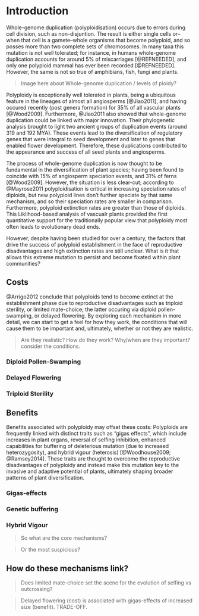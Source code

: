 <!-- BD: You've identified several really relevant costs and benefits to polyploidy. I think it would be good to think about them all individually, and which ones you think are likely to be most important or most interesting. A good theory dissertation or manuscript doesn't need to look at everything. Actually, I think that a lot of really good theory work focuses on one mechanism of interest to understand it more clearly (much like an experiment might try to test how one factor affects something in a system). One useful approach for you might be to try pin down what you think is the most interesting process affecting polyploidy (after doing some background reading on each), or the one that sounds most suspicious (i.e., if you read something and think -- "that doesn't sound completely plausible -- what if x, y, or z?"). If you were to show, for example, that pollen swamping is unlikely under most conditions (all else being equal), that would be enough for a good paper. You could also think about interesting ways to link the costs and benefits -- maybe, e.g., pollen swamping is important because it is predicted to cause selection for reversal of selfing inhibition (again, all else being equal). --->

<!--- BD: I'm starting to think that it might help to narrow down a bit on one or two mechanisms that you find most interesting or potentially fruitful in terms of theoreticla questions. You've got a really good grasp of what ideas have been proposed for the costs and benefits of polyploidy. There are a lot of interesting places you can go to from here. The most difficult would be to introduce an entirely new idea of how polyploidy might arise and spread (new costs or benefits), assuming one(s) exists. The second most difficult would probably be to show that one or more of these costs and benefits hypothesised do not actually make sense -- i.e., that the prediction (hypothesis) does not follow logically from the starting assumptions. A bit more manageable for a dissertation would be to try to flesh out one or two of these mechanisms and ask some questions about the conditions that it specifically is predicted to contribute substantially to diversification of polyploids -- e.g., are there reasons to think that pollen swamping will lead to dead ends under some conditions, but diversification (or at least not dead ends) under others? --->

# Introduction {#intro}

Whole-genome duplication (polyploidisation) occurs due to errors during cell division, such as non-disjuntion. 
The result is either single cells or--when that cell is a gamete--whole organisms that become polyploid, and so posses more than two complete sets of chromosomes. 
In many taxa this mutation is not well tolerated; for instance, in humans whole-genome duplication accounts for around 5% of miscarriages [@REFNEEDED], and only one polyploid mammal has ever been recorded [@REFNEEDED]. 
However, the same is not so true of amphibians, fish, fungi and plants.

> Image here about Whole-genome duplication / levels of ploidy?

Polyploidy is exceptionally well tolerated in plants, being a ubiquitous feature in the lineages of almost all angiosperms [@Jiao2011], and having occured recently (post genera formation) for 35% of all vascular plants [@Wood2009]. 
Furthermore, @Jiao2011 also showed that whole-genome duplication could be linked with major innovation. 
Their phylogenetic analysis brought to light two ancient groups of duplication events (around 319 and 192 MYA). 
These events lead to the diversification of regulatory genes that were integral to seed development and later to genes that enabled flower development. 
Therefore, these duplications contributed to the appearance and success of all seed plants and angiosperms.

The process of whole-genome duplication is now thought to be fundamental in the diversification of plant species; having been found to coincide with 15% of angiosperm speciation events, and 31% of ferns [@Wood2009]. However, the situation is less clear-cut; according to @Mayrose2011 polyploidisation is critical in increasing speciation rates of diploids, but new polyploid lines don't further speciate by that same mechanism, and so their speciation rates are smaller in comparison. Furthermore, polyploid extinction rates are greater than those of diploids. This Liklihood-based analysis of vascualr plants provided the first quantitative support for the traditionally popular view that polyploidy most often leads to evolutionary dead ends.

However, despite having been studied for over a century, the factors that drive the success of polyploid establishment in the face of reproductive disadvantages and high extinction rates are still unclear. 
What is it that allows this extreme mutation to persist and become fixated within plant communities?

## Costs

@Arrigo2012 conclude that polyploids tend to become extinct at the establishment phase due to reproductive disadvantages such as triploid sterility, or limited mate-choice; the latter occuring via diploid pollen-swamping, or delayed flowering. By exploring each mechanism in more detail, we can start to get a feel for how they work, the conditions that will cause them to be important and, ultimately, whether or not they are realistic.

> Are they realistic? How do they work? Why/when are they important? consider the conditions.

### Diploid Pollen-Swamping {#pollen-swamping}

### Delayed Flowering {#flowering}

### Triploid Sterility {#sterility}

## Benefits

Benefits associated with polyploidy may offset these costs: Polyploids are frequently linked with distinct traits such as "gigas effects", which include increases in plant organs, reversal of selfing inhibition, enhanced capabilities for buffering of deleterious mutation (due to increased heterozygosity), and hybrid vigour (heterosis) [@Woodhouse2009; @Ramsey2014]. 
These traits are thought to overcome the reproductive disadvantages of polyploidy and instead make this mutation key to the invasive and adaptive potential of plants, ultimately shaping broader patterns of plant diversification.

### Gigas-effects {#gigas}

### Genetic buffering {#buffering}

### Hybrid Vigour {#vigour}

> So what are the core mechanisms? 

> Or the most suspicious?

## How do these mechanisms link?

> Does limited mate-choice set the scene for the evolution of selfing vs outcrossing?

> Delayed flowering (cost) is associated with gigas-effects of increased size (benefit). TRADE-OFF.



